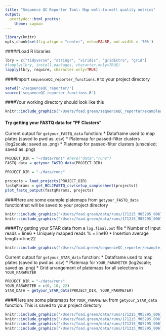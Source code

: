 ```yaml
---
title: "Sequence QC Reporter Tool: Map well-to-well quality metrics"
output:
  prettydoc::html_pretty:
    theme: cayman
---
```


```r
library(knitr)
opts_chunk$set(fig.align = "center", echo=FALSE, out.width = '70%')
```

#####Load R libraries
```r
lbry = c("tidyverse", "stringr", "viridis", "gridExtra", "grid")
#lapply(lbry, install.packages, character.only=TRUE)
lapply(lbry, require, character.only=TRUE)
```

####Import `sequenceQC_reporter_functions.R` to your project directory
```r
setwd('~/sequenceQC_reporter/')
source('sequenceQC_reporter_functions.R')
```

####Your working directory should look like this 
```r
knitr::include_graphics("/Users/foad.green/sequenceQC_reporter/examplewd.png")
```

#### Try getting your FASTQ data for "PF Clusters"
Current output for `getyour_FASTQ_data` function:
* Dataframe used to map plates (saved to pwd as .csv)
* Platemap for passed-filter clusters (log2scale; saved as .png)
* Platemap for passed-filter clusters (unscaled; saved as .png)
```r
PROJECT_DIR = "~/data/runs" #here("data","runs")
FASTQ_data = getyour_FASTQ_data(PROJECT_DIR)

```

```r
PROJECT_DIR = "~/data/runs"

projects = load_projects(PROJECT_DIR)
fastqParams = get_BCL2FASTQ_csv(setup_samplesheet(projects))
plot_fastq_output(fastqParams, projects)
```


####Here are some example platemaps from `getyour_FASTQ_data` functionthat will be saved to your project directory
```r
knitr::include_graphics("/Users/foad.green/data/runs/171215_M05295_0067_000000000-BHWTV/171215_M05295_0067_000000000-BHWTV_PASSED-FILTER Clusters_miseq_bcl2fastqreport_log2heatmap.png")
knitr::include_graphics("/Users/foad.green/data/runs/171215_M05295_0067_000000000-BHWTV/171215_M05295_0067_000000000-BHWTV_PASSED-FILTER Clusters_miseq_bcl2fastqreport_heatmap.png")
```


####Try getting your STAR data from a `log.final.out` file
* Number of input reads = line6
* Uniquely mapped reads % = line10
* Insertion average length = line22

```r
knitr::include_graphics("/Users/foad.green/sequenceQC_reporter/example_logfinalout.png")
```

Current output for `getyour_STAR_data` function:
* Dataframe used to map plates (saved to pwd as .csv)
* Platemap for `YOUR_PARAMETER` (log2scale; saved as .png)
* Grid arrangement of platemaps for all selections in `YOUR_PARAMETER`
```r
PROJECT_DIR = "~/data/runs"
YOUR_PARAMETER = c(6, 10, 22)
STAR_DATA = getyour_STAR_data(PROJECT_DIR, YOUR_PARAMETER)
```


####Here are some platemaps for `YOUR_PARAMETER` from `getyour_STAR_data` function. This is saved to your project directory
```r
knitr::include_graphics("/Users/foad.green/data/runs/171215_M05295_0067_000000000-BHWTV/171215_M05295_0067_000000000-BHWTV_14_STARreport_log2heatmap.png")
knitr::include_graphics("/Users/foad.green/data/runs/171215_M05295_0067_000000000-BHWTV/171215_M05295_0067_000000000-BHWTV_15_STARreport_log2heatmap.png")
knitr::include_graphics("/Users/foad.green/data/runs/171215_M05295_0067_000000000-BHWTV/171215_M05295_0067_000000000-BHWTV_16_STARreport_log2heatmap.png")
knitr::include_graphics("/Users/foad.green/data/runs/171215_M05295_0067_000000000-BHWTV/171215_M05295_0067_000000000-BHWTV_ALL_PARAMETERS_STARreport_log2heatmap.png")
```




